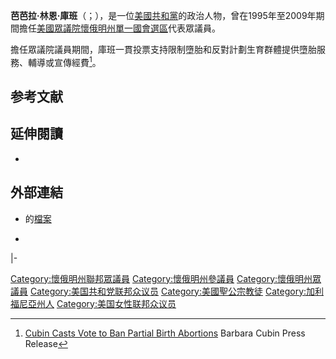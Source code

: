 {{Infobox Officeholder
|name         = 芭芭拉·庫班<br>Barbara Cubin
|image        = BarbCubin.jpg
|office       = {{le|美國眾議院共和黨會議秘書|Republican Conference Secretary of the United States House of Representatives|眾議院共和黨會議秘書}}
|leader       = [[丹尼斯·哈斯特爾特|丹尼斯·哈斯特爾特]]
|term_start   = 2001年1月3日
|term_end     = 2003年1月3日
|predecessor  = {{le|德博拉·普賴斯|Deborah Pryce}}
|successor    = [[約翰·杜里圖|約翰·杜里圖]]
|state1       = [[懷俄明州|懷俄明州]]
|district1    = [[懷俄明州單一國會選區|一]]
|term_start1  = 1995年1月3日
|term_end1    = 2009年1月3日
|predecessor1 = [[克雷格·L·托馬斯|克雷格·托馬斯]]
|successor1   = [[辛西婭·拉米斯|辛西婭·拉米斯]]
|birth_date   = {{birth date and age|1946|11|30}}
|birth_place  = {{flag|United States|1912}}[[加利福尼亚州|加利福尼亚州]][[萨利纳斯_(加利福尼亚州)|萨利纳斯]]
|death_date   = 
|death_place  = 
|party        = [[共和黨_(美國)|共和黨]]
|spouse       = 弗里茨·庫班（Fritz Cubin）{{small|（已故）}}
|alma_mater   = [[克瑞頓大學|克瑞頓大學]]
|religion     = [[美国圣公会|圣公会]]
}}

'''芭芭拉·林恩·庫班'''（{{lang-en|Barbara Lynn Cubin}}；{{bd|1946年|11月30日}}），是一位[[共和黨_(美國)|美國共和黨]]的政治人物，曾在1995年至2009年期間擔任[[美國眾議院|美國眾議院]][[懷俄明州單一國會選區|懷俄明州單一國會選區]]代表眾議員。

擔任眾議院議員期間，庫班一貫投票支持限制墮胎和反對計劃生育群體提供墮胎服務、輔導或宣傳經費<ref>[http://www.house.gov/cubin/news/2003/October3b.html Cubin Casts Vote to Ban Partial Birth Abortions] {{webarchive|url=https://web.archive.org/web/20070504223223/http://www.house.gov/cubin/news/2003/October3b.html |date=2007-05-04 }} Barbara Cubin Press Release</ref>。

==参考文献==
{{reflist}}

==延伸閱讀==
* {{CongLinks | congbio = c000962 | fec = H4WY00055 | opensecrets = N00006242 | votesmart = | ontheissuespath = House/Barbara_Cubin.htm | legistorm = | surge = | govtrack = | findagrave = }}

==外部連結==
* {{le|媒體與民主中心|Center for Media and Democracy|SourceWatch}}的[https://web.archive.org/web/20160408121439/http://www.sourcewatch.org/index.php?title=Barbara_Cubin 檔案] 
* {{C-SPAN|barbaracubin}}

{{s-start}}
{{s-par|us-hs}}
{{s-bef|before=[[克雷格·L·托馬斯|克雷格·托馬斯]]}}
{{s-ttl|title=[[懷俄明州單一國會選區|懷俄明州單一國會選區]]<br>{{le|懷俄明州美國眾議院議員列表|List of United States Representatives from Wyoming|眾議院議員}}|years=1995年－2009年}}
{{s-aft|after=[[辛西婭·拉米斯|辛西婭·拉米斯]]}}
|-
{{s-ppo}}
{{s-bef|before={{le|德博拉·普賴斯|Deborah Pryce}}}}
{{s-ttl|title={{le|美國眾議院共和黨會議秘書|Republican Conference Secretary of the United States House of Representatives|眾議院共和黨會議秘書}}|years=2001年－2003年}}
{{s-aft|after=[[約翰·杜里圖|約翰·杜里圖]]}}
{{s-end}}

{{US-poli-bio-stub}}
{{Authority control}}
{{DEFAULTSORT:cubin}}
[[Category:懷俄明州聯邦眾議員|Category:懷俄明州聯邦眾議員]]
[[Category:懷俄明州參議員|Category:懷俄明州參議員]]
[[Category:懷俄明州眾議員|Category:懷俄明州眾議員]]
[[Category:美国共和党联邦众议员|Category:美国共和党联邦众议员]]
[[Category:美國聖公宗教徒|Category:美國聖公宗教徒]]
[[Category:加利福尼亞州人|Category:加利福尼亞州人]]
[[Category:美国女性联邦众议员|Category:美国女性联邦众议员]]